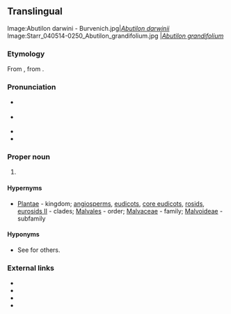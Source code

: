 {{also|abutilon}}
==Translingual==
{{wikipedia}}
<gallery>
Image:Abutilon darwini - Burvenich.jpg|''[[Abutilon darwinii]]''
Image:Starr_040514-0250_Abutilon_grandifolium.jpg |''[[Abutilon grandifolium]]''
</gallery>
===Etymology===
From {{etyl|NL.|mul}}, from {{etyl|ar|mul}} {{term|ابو طيلون|tr=’abū ṭīlūn|lang=ar}}.

===Pronunciation===
* {{a|RP}} {{IPA|/əˈbjuː.tɪˌlɒn/|lang=mul}}
* {{a|US}} {{IPA|/əˈbjutˌl̩ɑn/|/ˌæb.jəˈti.lɑn/|lang=mul}}
* {{rhymes|iːlɒn}}
* {{rhymes|uːtəlɑn}}

===Proper noun===
{{head|mul|proper noun|head=''Abutilon''}}

# {{taxon|genus|family|Malvaceae|broadleaf flowering plants in the [[mallow]] family found in the [[torrid]] and [[temperate]] zones}}

====Hypernyms====
* {{sense|genus}} [[Plantae]] - kingdom; [[angiosperms]], [[eudicots]], [[core eudicots]], [[rosids]], [[eurosids II]]&nbsp;- clades; [[Malvales]]&nbsp;- order; [[Malvaceae]]&nbsp;- family; [[Malvoideae]]&nbsp;- subfamily

====Hyponyms====
* {{sense|genus}} {{taxlink|Abutilon theophrasti|species}} See {{pedia}} for others.

===External links===
* {{pedia}}
* {{specieslite}}
* {{commonslite|Category:Abutilon}}
* {{R:USDA Plants|ABUTI}}